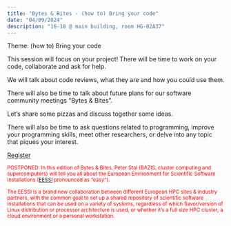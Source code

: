 ```yaml
---
title: "Bytes & Bites - (how to) Bring your code"
date: "04/09/2024"
description: "16-18 @ main building, room HG-02A37"
---
```


Theme: (how to) Bring your code

This session will focus on your project! There will be time to work on your code, collaborate and ask for help.

We will talk about code reviews, what they are and how you could use them.

There will also be time to talk about future plans for our software community meetings “Bytes & Bites”.

Let’s share some pizzas and discuss together some ideas.

There will also be time to ask questions related to programming, improve your programming skills, meet other researchers, or delve into any topic that piques your interest. 


[Register](https://vu-nl.libcal.com/event/4195798)

<font color='red'><small>
POSTPONED:
In this edition of Bytes & Bites, Peter Stol (BAZIS, cluster computing and supercomputers) will tell you all about the European Environment for Scientific Software Installations ([EESSI](https://www.eessi-hpc.org/) pronounced as “easy“).

The EESSI is a brand new collaboration between different European HPC sites & industry partners, with the common goal to set up a shared repository of scientific software installations that can be used on a variety of systems, regardless of which flavor/version of Linux distribution or processor architecture is used, or whether it’s a full size HPC cluster, a cloud environment or a personal workstation.</small></font>
